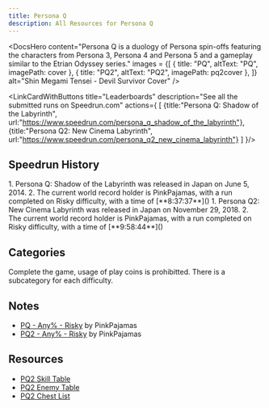 ```yaml
---
title: Persona Q
description: All Resources for Persona Q
---
```



<DocsHero 
    content="Persona Q is a duology of Persona spin-offs featuring the characters from Persona 3, Persona 4 and Persona 5 and a gameplay similar to the Etrian Odyssey series."
    images = {[
        {
            title: "PQ",
            altText: "PQ",
            imagePath: cover
        },
        {
            title: "PQ2",
            altText: "PQ2",
            imagePath: pq2cover
        },
    ]}
    alt="Shin Megami Tensei - Devil Survivor Cover"
/>


<LinkCardWithButtons title="Leaderboards" description="See all the submitted runs on Speedrun.com" actions={
    [
        {title:"Persona Q: Shadow of the Labyrinth",
        url:"https://www.speedrun.com/persona_q_shadow_of_the_labyrinth"},
        {title:"Persona Q2: New Cinema Labyrinth",
        url:"https://www.speedrun.com/persona_q2_new_cinema_labyrinth"}
    ]
}/>

## Speedrun History
<Tabs>
    <TabItem label="Persona Q: Shadow of the Labyrinth">
        <Steps>
            1. Persona Q: Shadow of the Labyrinth was released in Japan on June 5, 2014.
            2. The current world record holder is PinkPajamas, with a run completed on Risky difficulty, with a time of [**8:37:37**]()
        </Steps>
    </TabItem>
    <TabItem label="Persona Q2: New Cinema Labyrinth">
        <Steps>
            1. Persona Q2: New Cinema Labyrinth was released in Japan on November 29, 2018.
            2. The current world record holder is PinkPajamas, with a run completed on Risky difficulty, with a time of [**9:58:44**]()
        </Steps>
    </TabItem>
</Tabs>

## Categories
<CardGrid>
    <Card title="Any%">Complete the game, usage of play coins is prohibitted. There is a subcategory for each difficulty.</Card>
</CardGrid>

## Notes
- [PQ - Any% - Risky](https://docs.google.com/document/d/1PXUCNG59DiLiK1aEfT17fWBZAdIbO9CAuuR7uScn0N8/edit) by PinkPajamas
- [PQ2 - Any% - Risky](https://docs.google.com/document/d/1-xB_ckHZ6Xxui9R12d7Jp9Lq79T0TyacKV7EDTw7CHE/edit) by PinkPajamas

## Resources
- [PQ2 Skill Table](https://docs.google.com/spreadsheets/d/12X88sV7k2R-IpZ0-6pwEL_A-NNcp7KT7ktl1d1qV63s/edit#gid=625594584)
- [PQ2 Enemy Table](https://docs.google.com/spreadsheets/d/1Kjb0pebf_gatrRBz2zU5z-QoltKIZaSHT2EIN1ReeLw/edit#gid=1943148282)
- [PQ2 Chest List](https://pastebin.com/xSYnRC9J)